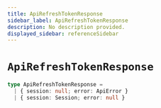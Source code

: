```yaml
---
title: ApiRefreshTokenResponse
sidebar_label: ApiRefreshTokenResponse
description: No description provided.
displayed_sidebar: referenceSidebar
---
```


# `ApiRefreshTokenResponse`

```ts
type ApiRefreshTokenResponse =
  | { session: null; error: ApiError }
  | { session: Session; error: null }
```
